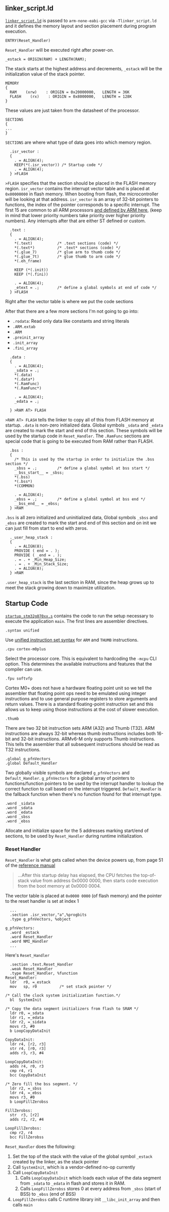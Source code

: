 
<PostFrontmatter
    postTitle="Building a Grow Box Part 2 - Startup"
    postDate="2024-06-16 01:19AM" />

## linker_script.ld

[`linker_script.ld`](https://github.com/eltonlaw/grow_box/blob/ae2f98f6b05255ffc7b34f53357f5c7018cad453/linker_script.ld) is passed to `arm-none-eabi-gcc` via `-Tlinker_script.ld` and it defines the memory layout and section placement during program execution.

```
ENTRY(Reset_Handler)
```

`Reset_Handler` will be executed right after power-on.

```
_estack = ORIGIN(RAM) + LENGTH(RAM);
```

The stack starts at the highest address and decrements, `_estack` will be the initialization value of the stack pointer.

```
MEMORY
{
  RAM    (xrw)    : ORIGIN = 0x20000000,   LENGTH = 36K
  FLASH    (rx)    : ORIGIN = 0x8000000,   LENGTH = 128K
}
```

These values are just taken from the datasheet of the processor.

```
SECTIONS
{
...
}
```

`SECTIONS` are where what type of data goes into which memory region. 

```
  .isr_vector :
  {
    . = ALIGN(4);
    KEEP(*(.isr_vector)) /* Startup code */
    . = ALIGN(4);
  } >FLASH
```

`>FLASH` specifies that the section should be placed in the FLASH memory region. `isr_vector` contains the interrupt vector table and is placed at `0x00000000` in flash memory. When booting from flash, the microcontroller will be looking at that address. `isr_vector` is an array of 32-bit pointers to functions, the index of the pointer corresponds to a specific interrupt. The first 15 are common to all ARM processors [and defined by ARM here](https://developer.arm.com/documentation/107706/0100/Exceptions-and-interrupts-overview/Exception-types), (keep in mind that lower priority numbers take priority over higher priority numbers). Any interrupts after that are either ST defined or custom.

```
  .text :
  {
    . = ALIGN(4);
    *(.text)           /* .text sections (code) */
    *(.text*)          /* .text* sections (code) */
    *(.glue_7)         /* glue arm to thumb code */
    *(.glue_7t)        /* glue thumb to arm code */
    *(.eh_frame)

    KEEP (*(.init))
    KEEP (*(.fini))

    . = ALIGN(4);
    _etext = .;        /* define a global symbols at end of code */
  } >FLASH
```

Right after the vector table is where we put the code sections

After that there are a few more sections I'm not going to go into:

- `.rodata`: Read only data like constants and string literals
- `.ARM.extab`
- `.ARM`
- `.preinit_array`
- `.init_array`
- `.fini_array`

```
  .data :
  {
    . = ALIGN(4);
    _sdata = .;
    *(.data)
    *(.data*)
    *(.RamFunc)
    *(.RamFunc*)

    . = ALIGN(4);
    _edata = .;

  } >RAM AT> FLASH
```

`>RAM AT> FLASH` tells the linker to copy all of this from FLASH memory at startup. `.data` is non-zero initialized data. Global symbols `_sdata` and `_edata` are created to mark the start and end of this section. These symbols will be used by the startup code in `Reset_Handler`. The `.RamFunc` sections are special code that is going to be executed from RAM rather than FLASH.

```
  .bss :
  {
    /* This is used by the startup in order to initialize the .bss section */
    _sbss = .;         /* define a global symbol at bss start */
    __bss_start__ = _sbss;
    *(.bss)
    *(.bss*)
    *(COMMON)

    . = ALIGN(4);
    _ebss = .;         /* define a global symbol at bss end */
    __bss_end__ = _ebss;
  } >RAM
```

`.bss` is all zero initialized and uninitialized data, Global symbols `_sbss` and `_ebss` are created to mark the start and end of this section and on init we can just fill from start to end with zeros.

```
  ._user_heap_stack :
  {
    . = ALIGN(8);
    PROVIDE ( end = . );
    PROVIDE ( _end = . );
    . = . + _Min_Heap_Size;
    . = . + _Min_Stack_Size;
    . = ALIGN(8);
  } >RAM
```

`.user_heap_stack` is the last section in RAM, since the heap grows up to meet the stack growing down to maximize utilization.

## Startup Code

[`startup_stm32g070xx.s`](https://github.com/eltonlaw/grow_box/blob/ae2f98f6b05255ffc7b34f53357f5c7018cad453/src/startup_stm32g070xx.s) contains the code to run the setup necessary to execute the application `main`. The first lines are assembler directives.

```armasm
.syntax unified
```

Use [unified instruction set syntax](https://sourceware.org/binutils/docs/as/ARM_002dInstruction_002dSet.html#ARM_002dInstruction_002dSet) for `ARM` and `THUMB` instructions. 

```armasm
.cpu cortex-m0plus
```

Select the processor core. This is equivalent to hardcoding the `-mcpu` CLI option. This determines the available instructions and features that the compiler can use.

```armasm
.fpu softvfp
```

Cortex M0+ does not have a hardware floating point unit so we tell the assembler that floating point ops need to be emulated using integer instructions and to use general purpose registers to store arguments and return values. There is a standard floating-point instruction set and this allows us to keep using those instructions at the cost of slower execution.

```armasm
.thumb
```

There are two 32 bit instruction sets ARM (A32) and Thumb (T32). ARM instructions are always 32-bit whereas thumb instructions includes both 16-bit and 32-bit instructions. ARMv6-M only supports Thumb instructions. This tells the assembler that all subsequent instructions should be read as T32 instructions.

```armasm
.global g_pfnVectors
.global Default_Handler
```

Two globally visible symbols are declared `g_pfnVectors` and `Default_Handler`. `g_pfnVectors` for a global array of pointers to functions/function pointers to be used by the interrupt handler to lookup the correct function to call based on the interrupt triggered. `Default_Handler` is the fallback function when there's no function found for that interrupt type.

```armasm
.word _sidata
.word _sdata
.word _edata
.word _sbss
.word _ebss
```

Allocate and initialize space for the 5 addresses marking start/end of sections, to be used by `Reset_Handler` during runtime initialization.

### Reset Handler

`Reset_Handler` is what gets called when the device powers up, from page 51 of the [reference manual](https://www.st.com/resource/en/reference_manual/rm0454-stm32g0x0-advanced-armbased-32bit-mcus-stmicroelectronics.pdf)

> ...After this startup delay has elapsed, the CPU fetches the top-of-stack value from address 0x0000 0000, then starts code execution from the boot memory at 0x0000 0004.

The vector table is placed at `0x0000 0000` (of flash memory) and the pointer to the reset handler is set at index 1

```
  ...
  .section .isr_vector,"a",%progbits
  .type g_pfnVectors, %object

g_pfnVectors:
  .word _estack
  .word Reset_Handler
  .word NMI_Handler
  ...
```

Here's `Reset_Handler`

```armasm
  .section .text.Reset_Handler
  .weak Reset_Handler
  .type Reset_Handler, %function
Reset_Handler:
  ldr   r0, =_estack
  mov   sp, r0          /* set stack pointer */

/* Call the clock system initialization function.*/
  bl  SystemInit

/* Copy the data segment initializers from flash to SRAM */
  ldr r0, =_sdata
  ldr r1, =_edata
  ldr r2, =_sidata
  movs r3, #0
  b LoopCopyDataInit

CopyDataInit:
  ldr r4, [r2, r3]
  str r4, [r0, r3]
  adds r3, r3, #4

LoopCopyDataInit:
  adds r4, r0, r3
  cmp r4, r1
  bcc CopyDataInit

/* Zero fill the bss segment. */
  ldr r2, =_sbss
  ldr r4, =_ebss
  movs r3, #0
  b LoopFillZerobss

FillZerobss:
  str  r3, [r2]
  adds r2, r2, #4

LoopFillZerobss:
  cmp r2, r4
  bcc FillZerobss
```

`Reset_Handler` does the following:

1. Set the top of the stack with the value of the global symbol `_estack` created by the linker, as the stack pointer
2. Call `SystemInit`, which is a vendor-defined no-op currently
3. Call `LoopCopyDataInit`
    1. Calls `LoopCopyDataInit` which loads each value of the data segment from `_sdata` to `_edata` in flash and stores it in RAM.
    2. Calls `LoopFillZerobss` stores 0 at every address from `_sbss` (start of BSS) to `_ebss` (end of BSS)
4. `LoopFillZerobss` calls C runtime library init `__libc_init_array` and then calls `main`
